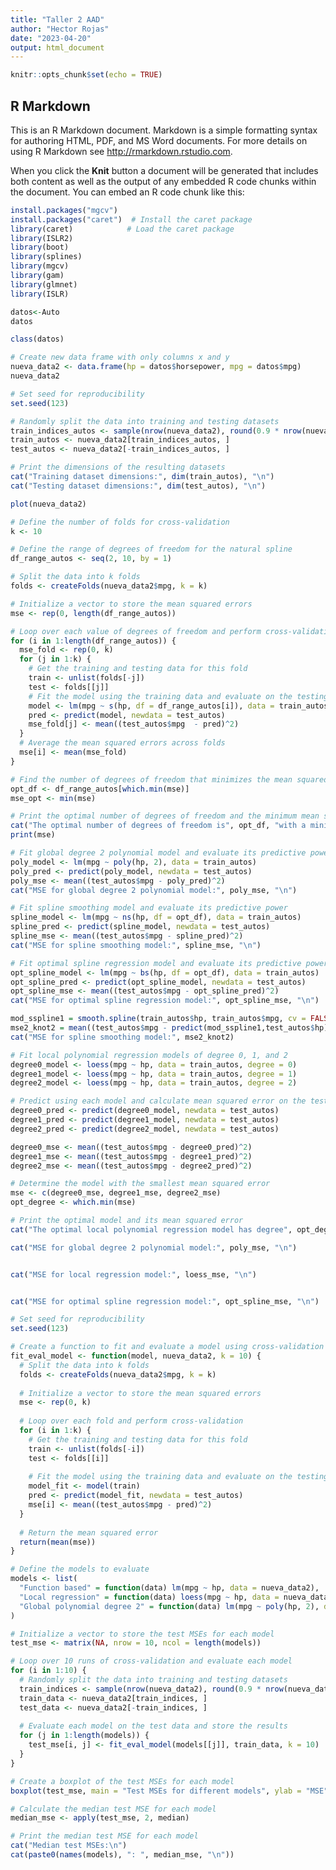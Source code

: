 ```yaml
---
title: "Taller 2 AAD"
author: "Hector Rojas"
date: "2023-04-20"
output: html_document
---
```


```r
knitr::opts_chunk$set(echo = TRUE)
```

## R Markdown

This is an R Markdown document. Markdown is a simple formatting syntax for authoring HTML, PDF, and MS Word documents. For more details on using R Markdown see <http://rmarkdown.rstudio.com>.

When you click the **Knit** button a document will be generated that includes both content as well as the output of any embedded R code chunks within the document. You can embed an R code chunk like this:

```r
install.packages("mgcv")
install.packages("caret")  # Install the caret package
library(caret)            # Load the caret package
library(ISLR2)
library(boot)
library(splines)
library(mgcv)
library(gam)
library(glmnet)
library(ISLR)

```

```r
datos<-Auto
datos
```

```r
class(datos)
```
```r
# Create new data frame with only columns x and y
nueva_data2 <- data.frame(hp = datos$horsepower, mpg = datos$mpg)
nueva_data2
```
```r
# Set seed for reproducibility
set.seed(123)

# Randomly split the data into training and testing datasets
train_indices_autos <- sample(nrow(nueva_data2), round(0.9 * nrow(nueva_data2)))
train_autos <- nueva_data2[train_indices_autos, ]
test_autos <- nueva_data2[-train_indices_autos, ]

# Print the dimensions of the resulting datasets
cat("Training dataset dimensions:", dim(train_autos), "\n")
cat("Testing dataset dimensions:", dim(test_autos), "\n")
```


```r
plot(nueva_data2)
```


```r

# Define the number of folds for cross-validation
k <- 10

# Define the range of degrees of freedom for the natural spline
df_range_autos <- seq(2, 10, by = 1)

# Split the data into k folds
folds <- createFolds(nueva_data2$mpg, k = k)

# Initialize a vector to store the mean squared errors
mse <- rep(0, length(df_range_autos))

# Loop over each value of degrees of freedom and perform cross-validation
for (i in 1:length(df_range_autos)) {
  mse_fold <- rep(0, k)
  for (j in 1:k) {
    # Get the training and testing data for this fold
    train <- unlist(folds[-j])
    test <- folds[[j]]
    # Fit the model using the training data and evaluate on the testing data
    model <- lm(mpg ~ s(hp, df = df_range_autos[i]), data = train_autos)
    pred <- predict(model, newdata = test_autos)
    mse_fold[j] <- mean((test_autos$mpg  - pred)^2)
  }
  # Average the mean squared errors across folds
  mse[i] <- mean(mse_fold)
}

# Find the number of degrees of freedom that minimizes the mean squared error
opt_df <- df_range_autos[which.min(mse)]
mse_opt <- min(mse)

# Print the optimal number of degrees of freedom and the minimum mean squared error
cat("The optimal number of degrees of freedom is", opt_df, "with a minimum mean squared error of", mse_opt)
print(mse)

```


```r
# Fit global degree 2 polynomial model and evaluate its predictive power
poly_model <- lm(mpg ~ poly(hp, 2), data = train_autos)
poly_pred <- predict(poly_model, newdata = test_autos)
poly_mse <- mean((test_autos$mpg - poly_pred)^2)
cat("MSE for global degree 2 polynomial model:", poly_mse, "\n")


```
```r
# Fit spline smoothing model and evaluate its predictive power
spline_model <- lm(mpg ~ ns(hp, df = opt_df), data = train_autos)
spline_pred <- predict(spline_model, newdata = test_autos)
spline_mse <- mean((test_autos$mpg - spline_pred)^2)
cat("MSE for spline smoothing model:", spline_mse, "\n")
```


```r
# Fit optimal spline regression model and evaluate its predictive power
opt_spline_model <- lm(mpg ~ bs(hp, df = opt_df), data = train_autos)
opt_spline_pred <- predict(opt_spline_model, newdata = test_autos)
opt_spline_mse <- mean((test_autos$mpg - opt_spline_pred)^2)
cat("MSE for optimal spline regression model:", opt_spline_mse, "\n")
```

```r
mod_sspline1 = smooth.spline(train_autos$hp, train_autos$mpg, cv = FALSE, nknots = 10)
mse2_knot2 = mean((test_autos$mpg - predict(mod_sspline1,test_autos$hp)$y)**2)
cat("MSE for spline smoothing model:", mse2_knot2)

```
```r
# Fit local polynomial regression models of degree 0, 1, and 2
degree0_model <- loess(mpg ~ hp, data = train_autos, degree = 0)
degree1_model <- loess(mpg ~ hp, data = train_autos, degree = 1)
degree2_model <- loess(mpg ~ hp, data = train_autos, degree = 2)

# Predict using each model and calculate mean squared error on the test set
degree0_pred <- predict(degree0_model, newdata = test_autos)
degree1_pred <- predict(degree1_model, newdata = test_autos)
degree2_pred <- predict(degree2_model, newdata = test_autos)

degree0_mse <- mean((test_autos$mpg - degree0_pred)^2)
degree1_mse <- mean((test_autos$mpg - degree1_pred)^2)
degree2_mse <- mean((test_autos$mpg - degree2_pred)^2)

# Determine the model with the smallest mean squared error
mse <- c(degree0_mse, degree1_mse, degree2_mse)
opt_degree <- which.min(mse)

# Print the optimal model and its mean squared error
cat("The optimal local polynomial regression model has degree", opt_degree, "with a mean squared error of", mse[opt_degree], "\n")
```

```r

cat("MSE for global degree 2 polynomial model:", poly_mse, "\n")


cat("MSE for local regression model:", loess_mse, "\n")


cat("MSE for optimal spline regression model:", opt_spline_mse, "\n")
```
```r
# Set seed for reproducibility
set.seed(123)

# Create a function to fit and evaluate a model using cross-validation
fit_eval_model <- function(model, nueva_data2, k = 10) {
  # Split the data into k folds
  folds <- createFolds(nueva_data2$mpg, k = k)
  
  # Initialize a vector to store the mean squared errors
  mse <- rep(0, k)
  
  # Loop over each fold and perform cross-validation
  for (i in 1:k) {
    # Get the training and testing data for this fold
    train <- unlist(folds[-i])
    test <- folds[[i]]
    
    # Fit the model using the training data and evaluate on the testing data
    model_fit <- model(train)
    pred <- predict(model_fit, newdata = test_autos)
    mse[i] <- mean((test_autos$mpg - pred)^2)
  }
  
  # Return the mean squared error
  return(mean(mse))
}

# Define the models to evaluate
models <- list(
  "Function based" = function(data) lm(mpg ~ hp, data = nueva_data2),
  "Local regression" = function(data) loess(mpg ~ hp, data = nueva_data2),
  "Global polynomial degree 2" = function(data) lm(mpg ~ poly(hp, 2), data = nueva_data2)
)

# Initialize a vector to store the test MSEs for each model
test_mse <- matrix(NA, nrow = 10, ncol = length(models))

# Loop over 10 runs of cross-validation and evaluate each model
for (i in 1:10) {
  # Randomly split the data into training and testing datasets
  train_indices <- sample(nrow(nueva_data2), round(0.9 * nrow(nueva_data2)))
  train_data <- nueva_data2[train_indices, ]
  test_data <- nueva_data2[-train_indices, ]
  
  # Evaluate each model on the test data and store the results
  for (j in 1:length(models)) {
    test_mse[i, j] <- fit_eval_model(models[[j]], train_data, k = 10)
  }
}

# Create a boxplot of the test MSEs for each model
boxplot(test_mse, main = "Test MSEs for different models", ylab = "MSE", names = names(models))

# Calculate the median test MSE for each model
median_mse <- apply(test_mse, 2, median)

# Print the median test MSE for each model
cat("Median test MSEs:\n")
cat(paste0(names(models), ": ", median_mse, "\n"))


```


